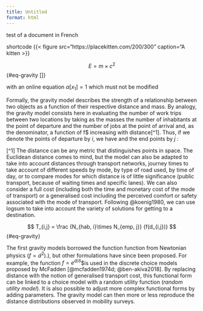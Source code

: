 ```yaml
---
title: Untitled
format: html
---
```


test of a document in French

shortcode {{< figure src="https://placekitten.com/200/300" caption="A kitten  >}}

$$
E = m \times c^2
$$ {#eq-gravity []}

with an online equation $\alpha[{x_{1}}]=1$ which must not be modified

Formally, the gravity model describes the strength of a relationship between two objects as a function of their respective distance and mass. By analogy, the gravity model consists here in evaluating the number of work trips between two locations by taking as the masses the number of inhabitants at the point of departure and the number of jobs at the point of arrival and, as the denominator, a function of f$ increasing with distance[^1]. Thus, if we denote the points of departure by $i$, we have and the end points by $j$ :

[^1] The distance can be any metric that distinguishes points in space. The Euclidean distance comes to mind, but the model can also be adapted to take into account distances through transport networks, journey times to take account of different speeds by mode, by type of road used, by time of day, or to compare modes for which distance is of little significance (public transport, because of waiting times and specific lanes). We can also consider a full cost (including both the time and monetary cost of the mode of transport) or a generalised cost including the perceived comfort or safety associated with the mode of transport. Following @koenig1980, we can use logsum to take into account the variety of solutions for getting to a destination.

$$
T_{i,j} = \frac {N_{hab, i}\times N_{emp, j}} {f(d_{i,j})}
$$ {#eq-gravity}

The first gravity models borrowed the function  function from Newtonian physics ($f=d^2$).), but other formulations have since been proposed. For example, the function $f=e^{d/\delta}$$is used in the discrete choice models proposed by McFadden [@mcfadden1974d; @ben-akiva2018]. By replacing distance with the notion of generalised transport cost, this functional form can be linked to a choice model with a random utility function (*random utility model*). It is also possible to adjust more complex functional forms by adding parameters. The gravity model can then more or less reproduce the distance distributions observed in mobility surveys.



